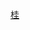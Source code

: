 {{Navbox
|name=桂林市公共交通
|title=桂林市公共交通网络
|listclass=hlist
|state=

|image=
|imagestyle = 
|imageleft = 
|imageleftstyle = 

|group2 = [[File:China Railways.svg|16x16px|link=中国铁路]] '''[[南宁铁路局|铁路]]'''
|list2 = {{Navbox|subgroup

|group1= [[File:China Railways.svg|16x16px|link=中国铁路]] '''主要客运车站'''
    |list1= 
*[[桂林站]]
*[[桂林北站]]
*[[桂林西站]]

|group2='''[[中国高速铁路|高速铁路]]'''
    |list2 = 
*[[衡柳铁路]]
*[[贵广客运专线]]
*[[昆台高速铁路|昆台高速铁路-桂郴赣段]]（规划）
*[[张桂玉海铁路]]（规划）
*[[百河桂铁路]]（规划）

  |group3= '''普速铁路'''
    |list3 = 
*[[湘桂铁路]]
*[[桂海铁路]]
}}

   |group3 = [[File:Bus-logo.svg|16x16px]] '''公路'''
|list3 = {{Navbox|subgroup

|group4 = '''市内公交路网'''
|list4 = 
*[[桂林公交|公交]]
*[[桂林公交|快速公交BRT]]（规划）
*[[桂林两江国际机场#机场交通#机场巴士|机场巴士]]
*[[桂林出租车|出租车]]


|group5= '''主要长途客运车站'''
|list5 = 
*[[桂林汽车客运总站]] 
*[[桂林琴潭汽车客运站]] 
*[[桂林汽车客运北站]] 
*[[桂林两江国际机场空港汽车客运站]]
*[[临桂汽车站]] 

}}
|group4 = [[File:Airplane_silhouette.svg|16x16px]] '''航空'''
|list4 = {{Navbox|subgroup

|group6 = '''民用机场'''
|list6 = 
* 🛬 [[桂林两江国际机场]]
* 🛬 [[桂林奇峰岭机场]]（已关闭转军）
* 🛬 [[桂林兴安通用机场]]

}}

|group6 =  [[File:Aiga watertransportation.svg|16x16px]] '''水运'''
|list6 = 
* ⚓️ [[磨盘山客运港|磨盘山客运港（磨盘山码头）]]
* ⚓️ [[竹江客运港|竹江客运港（竹江码头）]]

|group7 = [[File:Sinnbild Radfahrer, StVO 1992.svg|16x16px]] '''[[自行车]]'''
|list7 = [[桂林公共自行车]] 
}}<noinclude>
[[Category:中华人民共和国公共交通导航模板|桂]]
</noinclude>